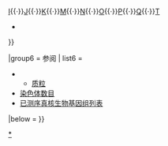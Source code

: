 {{Navbox
|name = 染色体遗传学
|title = [[细胞遗传学]]：[[染色体]]
|state = {{{state|autocollapse}}}
|listclass = hlist

|group1 = 基本概念
|list1 = 
* [[核型]]
* [[染色体倍性]]
* [[基因組]]
* [[染色质]]
** [[真染色质]]
** [[异染色质]]
* [[染色体]]
* [[染色单体]]
* [[核小体]]
* [[基因座]]

|group2 = 人類染色體
|list2 = {{Navbox subgroup

  |group1  = [[常染色体]]
  | list1  =
* [[1號染色體|1]]
* [[2號染色體|2]]
* [[3號染色體|3]]
* [[4號染色體|4]]
* [[5號染色體|5]]
* [[6號染色體|6]]
* [[7號染色體|7]]
* [[8號染色體|8]]
* [[9號染色體|9]]
* [[10号染色体|10]]
* [[11號染色體|11]]
* [[12号染色体|12]]
* [[13号染色体|13]]
* [[14号染色体|14]]
* [[15号染色体|15]]
* [[16號染色體|16]]
* [[17号染色体|17]]
* [[18號染色體|18]]
* [[19號染色體|19]]
* [[20號染色體 (人類)|20]]
* [[21號染色體|21]]
* [[22號染色體|22]]

  |group2  = [[性別決定系統|性染色体]]
  |list2   =
* [[X染色體|X]]
* [[Y染色體|Y]]

}}

|group3 = 類型
|list3 = 
*[[微染色體]]
*[[环形细菌染色体]]
*{{le|線形染色體|Linear chromosome}}
*[[巴爾小體]]
*[[非整倍體|多餘染色體]]
*{{le|额外标记染色体|small supernumerary marker chromosome}}
*[[超数染色体]]
*[[多線染色體]]
*[[燈刷染色體]]
*{{le|甲藻核|Dinokaryon}}染色體
*[[同源染色體]]
*{{le|等臂染色體|isochromosome}}
*[[着丝粒]]位置
**中央着丝粒染色体
**亚中着丝粒染色体
**端着丝粒染色体
**近端着丝粒染色体
**散漫着丝粒染色体
*着丝粒數目
**{{le|無著絲點染色體|Acentric fragment}}
**{{le|单着丝粒染色体|monocentric chromosome}}
**{{le|双着丝粒染色体|dicentric chromosome}}
**{{le|多着丝粒染色体|polycentric chromosome}}

|group4 = 过程与演化
|list4 = 
* [[有丝分裂]]
* [[减数分裂]]
* [[染色体异常|结构异常]]
** [[染色体倒位]]
** [[染色体易位]]
* [[結構變異]]
* [[染色体异常|数目改变]]
** [[非整倍體]]
** [[染色体倍性|染色体多倍性]]
** [[同源多倍体]]
** {{le|古多倍性|Paleopolyploidy}}
* [[物种形成]]
* [[偽體染色體區]]
* {{le|染色體多型性|chromosomal polymorphism}}

|group5 = 结构
|list5 = 
* [[端粒]]
**{{le|端粒结合蛋白|Telomere-binding protein}}
*** {{le|TINF2|TINF2}}
**{{le|次端粒|Subtelomere}}
**{{le|巨大端粒|Mega-telomere}}
* [[精蛋白]]
* [[随体染色体]]
* {{le|染色質橋|chromatin bridge}}

{{Navbox subgroup

|group1 = [[组蛋白]]
|list1 = 
* [[组蛋白H1|H1]]
* {{le|组蛋白H2A|Histone H2A|H2A}}
* {{le|组蛋白H2B|Histone H2B|H2B}}
* {{le|组蛋白H3|Histone H3|H3}}
* {{le|组蛋白H4|Histone H4|H4}}

|group2 = [[着丝粒]]
|list2 = 
* {{le|CENPA|CENPA|A}}
* {{le|着丝粒蛋白B|Centromere protein B|B}}
* {{le|CENPC1|CENPC1|C1}}
* {{le|CENPC2|CENPC2|C2}}
* {{le|CENPE|CENPE|E}}
* [[CENPF|F]]{{·}}[[CENPH|H]]{{·}}[[CENPI|I]]{{·}}[[CENPJ|J]]{{·}}[[CENPK|K]]{{·}}[[CENPM|M]]{{·}}[[CENPN|N]]{{·}}[[CENPO|O]]{{·}}[[CENPP|P]]{{·}}[[CENPQ|Q]]{{·}}[[CENPT|T]]
*{{le|新着丝粒|Neocentromere}}
}}

|group6 = 参阅
| list6 =
* {{le|额外染色体DNA|Extrachromosomal DNA}}
** [[质粒]]
* [[染色体数目]]
* [[已测序真核生物基因组列表]]

|below = {{Cell structure navs}}
}}<noinclude>
{{collapsible option}}
{{documentation}}

[[Category:染色体|*]] 
[[Category:基因组模板|{{PAGENAME}}]]
</noinclude>